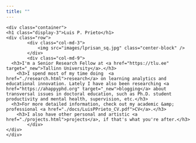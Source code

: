 ```yaml
---
title: ""
---
```

<!--html_preserve-->
<style type="text/css">

.main-container {
  max-width: 100%;
  margin-left: auto;
  margin-right: auto;
}

</style>

<div class="jumbotron">
    <div class="container">
    <h1 class="display-3">Luis P. Prieto</h1>
    <div class="row">
            <div class="col-md-3">
                <img src="images/lprisan_sq.jpg" class="center-block" />
            </div>
            <div class="col-md-9">
      <h3>I'm a Senior Research Fellow at <a href="https://tlu.ee" target="_new">Tallinn University</a>.</h3>
		<h3>I spend most of my time doing  <a href="./research.html">research</a> on learning analytics and educational innovation. Lately I have also been researching <a href="https://ahappyphd.org" target="_new">blogging</a> about transversal issues in doctoral education, such as Ph.D. student productivity and mental health, supervision, etc.</h3>
	  <h3>For more detailed information, check out my academic &amp; professional <a href="./docs/LuisPPrieto_CV.pdf">CV</a>.</h3>
		<h3>I also have other personal and artistic <a href="./projects.html">projects</a>, if that's what you're after.</h3>
            </div>
    </div>
    </div>
 </div>

<!--/html_preserve-->